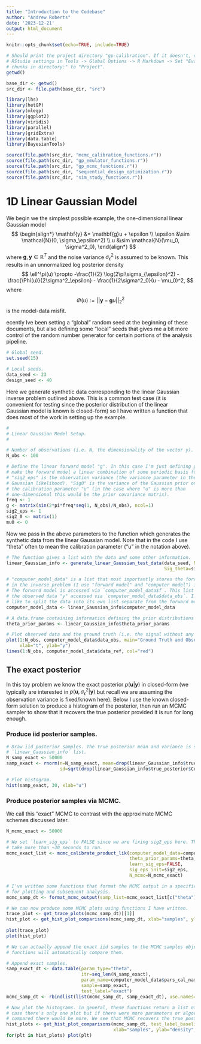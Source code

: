 ```yaml
---
title: "Introduction to the Codebase"
author: "Andrew Roberts"
date: '2023-12-21'
output: html_document
---
```


```r
knitr::opts_chunk$set(echo=TRUE, include=TRUE)
```


```r
# Should print the project directory "gp-calibration". If it doesn't, change the 
# RStudio settings in Tools -> Global Options -> R Markdown -> Set "Evaluate
# chunks in directory:" to "Project". 
getwd()
```


```r
base_dir <- getwd()
src_dir <- file.path(base_dir, "src")

library(lhs)
library(hetGP)
library(mlegp)
library(ggplot2)
library(viridis)
library(parallel)
library(gridExtra)
library(data.table)
library(BayesianTools)

source(file.path(src_dir, "mcmc_calibration_functions.r"))
source(file.path(src_dir, "gp_emulator_functions.r"))
source(file.path(src_dir, "gp_mcmc_functions.r"))
source(file.path(src_dir, "sequential_design_optimization.r"))
source(file.path(src_dir, "sim_study_functions.r"))
```

# 1D Linear Gaussian Model 

We begin we the simplest possible example, the one-dimensional linear Gaussian model 
$$
\begin{align*}
\mathbf{y} &= \mathbf{g}u + \epsilon \\
\epsilon &\sim \mathcal{N}(0, \sigma_\epsilon^2) \\
u &\sim \mathcal{N}(\mu_0, \sigma^2_0),
\end{align*}
$$
where $\mathbf{g}, \mathbf{y} \in \mathbb{R}^T$ and the noise variance $\sigma_\epsilon^2$ is assumed to be known. This results in an unnormalized log posterior density 
$$
\ell^\pi(u) \propto -\frac{1}{2} \log(2\pi\sigma_{\epsilon}^2) - \frac{\Phi(u)}{2\sigma^2_\epsilon} - \frac{1}{2\sigma^2_0}(u - \mu_0)^2,
$$
where 
$$
\Phi(u) := ||\mathbf{y} - \mathbf{g}u||_2^2
$$
is the model-data misfit.


ecently Ive been setting a "global" random seed at the beginning of these documents, but also 
defining some "local" seeds that gives me a bit more control of the random number generator 
for certain portions of the analysis pipeline. 
```r
# Global seed.
set.seed(15)

# Local seeds. 
data_seed <- 23
design_seed <- 40
```


Here we generate synthetic data corresponding to the linear Gaussian inverse problem outlined above. 
This is a common test case (it is convenient for testing since the posterior distribution of the linear  
Gaussian model is known is closed-form) so I have written a function that does most of the work in setting 
up the example. 
```r
#
# Linear Gaussian Model Setup.
#

# Number of observations (i.e. N, the dimensionality of the vector y).
N_obs <- 100

# Define the linear forward model "g". In this case I'm just defining g to 
# make the forward model a linear combination of some periodic basis functions. 
# "sig2_eps" is the observation variance (the variance parameter in the 
# Gaussian likelihood). "Sig0" is the variance of the Gaussian prior on 
# the calibration parameter "u" (in the case where "u" is more than 
# one-dimensional this would be the prior covariance matrix). 
freq <- 1
g <- matrix(sin(2*pi*freq*seq(1, N_obs)/N_obs), ncol=1)
sig2_eps <- 1
sig2_0 <- matrix(1)
mu0 <- 0
```

Now we pass in the above parameters to the function which generates the synthetic data from 
the linear Gaussian model. Note that in the code I use "theta" often to mean the calibration 
parameter ("u" in the notation above).
```r

# The function gives a list with the data and some other information. 
linear_Gaussian_info <- generate_linear_Gaussian_test_data(data_seed, N_obs=N_obs, D=1,
                                                           Sig_theta=sig2_0, G=g, sig2_eps=sig2_eps)

# "computer_model_data" is a list that most importantly stores the forward model 
# in the inverse problem (I use "forward model" and "computer model") interchangeably. 
# The forward model is accessed via `computer_model_data$f`. This list also stores 
# the observed data "y" accessed via `computer_model_data$data_obs`. I would eventually 
# like to split the data into its own list separate from the forward model. 
computer_model_data <- linear_Gaussian_info$computer_model_data

# A data.frame containing information defining the prior distributions on the calibrations parameters. 
theta_prior_params <- linear_Gaussian_info$theta_prior_params

# Plot observed data and the ground truth (i.e. the signal without any noise). 
plot(1:N_obs, computer_model_data$data_obs, main="Ground Truth and Observed Data", 
     xlab="t", ylab="y")
lines(1:N_obs, computer_model_data$data_ref, col="red")
```

## The exact posterior 

In this toy problem we know the exact posterior $p(\mathbf{u}|\mathbf{y})$ in closed-form (we typically 
are interested in $p(\mathbf{u}, \sigma^2_{\epsilon}|\mathbf{y})$ but recall we are assuming the observation 
variance is fixed/known here). Below I use the known closed-form solution to produce a histogram 
of the posterior, then run an MCMC sampler to show that it recovers the true posterior provided 
it is run for long enough. 

### Produce iid posterior samples. 
```r
# Draw iid posterior samples. The true posterior mean and variance is stored in the
# `linear_Gaussian_info` list. 
N_samp_exact <- 50000
samp_exact <- rnorm(n=N_samp_exact, mean=drop(linear_Gaussian_info$true_posterior$mean), 
                    sd=sqrt(drop(linear_Gaussian_info$true_posterior$Cov)))

# Plot histogram.
hist(samp_exact, 30, xlab="u")
```

### Produce posterior samples via MCMC. 

We call this "exact" MCMC to contrast with the approximate MCMC schemes discussed later. 
```r
N_mcmc_exact <- 50000

# We set `learn_sig_eps` to FALSE since we are fixing sig2_eps here. This shouldn't 
# take more than ~30 seconds to run. 
mcmc_exact_list <- mcmc_calibrate_product_lik(computer_model_data=computer_model_data, 
                                              theta_prior_params=theta_prior_params, 
                                              learn_sig_eps=FALSE,
                                              sig_eps_init=sig2_eps, 
                                              N_mcmc=N_mcmc_exact)

# I've written some functions that format the MCMC output in a specific format, which I then use 
# for plotting and subsequent analysis. 
mcmc_samp_dt <- format_mcmc_output(samp_list=mcmc_exact_list[c("theta")], test_label="exact_mcmc")

```


```r
# We can now produce some MCMC plots using functions I have written. 
trace_plot <- get_trace_plots(mcmc_samp_dt)[[1]]
hist_plot <- get_hist_plot_comparisons(mcmc_samp_dt, xlab="samples", ylab="density", bins=30)[[1]]
                                        
plot(trace_plot)
plot(hist_plot)
```


```r
# We can actually append the exact iid samples to the MCMC samples object and then the plot 
# functions will automatically compare them. 

# Append exact samples. 
samp_exact_dt <- data.table(param_type="theta", 
                            itr=seq_len(N_samp_exact), 
                            param_name=computer_model_data$pars_cal_names, 
                            sample=samp_exact,
                            test_label="exact")
mcmc_samp_dt <- rbindlist(list(mcmc_samp_dt, samp_exact_dt), use.names=TRUE)

# Now plot the histograms. In general, these functions return a list of plots. In this 
# case there's only one plot but if there were more parameters or algorithms being 
# compared there would be more. We see that MCMC recovers the true posterior. 
hist_plots <- get_hist_plot_comparisons(mcmc_samp_dt, test_label_baseline="exact", 
                                        xlab="samples", ylab="density", bins=30)
for(plt in hist_plots) plot(plt)               
```















